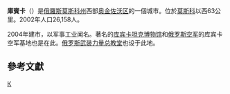 {{Infobox Russian inhabited locality
|en_name=Kubinka
|ru_name=Кубинка
|image_skyline=
|image_caption=
|coordinates = {{coord|55|34|N|36|42|E|region:RU|display=inline,title}}
|pushpin_label_position=top
|image_coa=Coat_of_Arms_of_Kubinka.png
|coa_caption=
|image_flag=Flag of Kubinka (Moscow oblast).png
|flag_caption=
|anthem=
|anthem_ref=
|holiday=8月22日
|holiday_ref=
|federal_subject= [[莫斯科州|莫斯科州]]
|federal_subject_ref=<ref name="MoscowO_admlist" />

|adm_district_jur=[[奥金佐沃区|奥金佐沃区]]
|adm_district_jur_ref=<ref name="MoscowO_admlist" />
|adm_selsoviet_jur=Kubinka
|adm_selsoviet_type=[[Town_of_district_significance|Town]]
|adm_selsoviet_jur_ref=<ref name="MoscowO_admlist" />
|adm_ctr_of= Town of Kubinka
|adm_ctr_of_ref=<ref name="MoscowO_admlist" />
|inhabloc_cat= 市
|inhabloc_cat_ref=<ref name="MoscowO_admlist" />
|inhabloc_type=
|inhabloc_type_ref=

|mun_district_jur=Odintsovsky Municipal District
|mun_district_jur_ref=<ref name="MoscowOOdintsovskyD_mun" />
|urban_settlement_jur=Kubinka Urban Settlement
|urban_settlement_jur_ref=<ref name="MoscowOOdintsovskyD_mun" />
|mun_admctr_of= Kubinka Urban Settlement
|mun_admctr_of_ref=<ref name="MoscowOOdintsovskyD_mun" />
|leader_title= 市長
|leader_title_ref=<ref name="kubinka-info.ru" />
|leader_name=Pavel Stanislavovich Zdradovskiy
|leader_name_ref=<ref name="kubinka-info.ru">Павел Станиславович Здрадовский</ref>
|representative_body=
|representative_body_ref=
|area_of_what=
|area_as_of=
|area_km2=4
|area_km2_ref=
|pop_2010census=22964
|pop_2010census_ref=<ref name="2010Census">{{ru-pop-ref|2010Census}}</ref>
|pop_density=
|pop_density_as_of=
|pop_density_ref=
|pop_latest=
|pop_latest_date=
|pop_latest_ref=
|established_date=15世紀
|established_title=
|established_date_ref=
|current_cat_date=2004年
|current_cat_date_ref=

|postal_codes= 143070–143072
|dialing_codes= 49869
|dialing_codes_ref=
|website=http://www.kubinka-info.ru/
|website_ref=
|date= 2010年5月
}}
'''庫賓卡'''（{{lang-ru|Ку́бинка}}）是[[俄羅斯|俄羅斯]][[莫斯科州|莫斯科州]]西部[[奥金佐沃区|奥金佐沃区]]的一個城市。位於[[莫斯科|莫斯科]]以西63公里。2002年人口26,158人。

2004年建市，以军事工业闻名。著名的[[库宾卡坦克博物馆|库宾卡坦克博物馆]]和[[俄罗斯空军|俄罗斯空军]]的库宾卡空军基地也是在此。[[俄罗斯武装力量总教堂|俄罗斯武装力量总教堂]]也设于此地。

==參考文獻==
{{reflist}}

{{Cities and towns in Moscow Oblast}}

[[Category:莫斯科州城市|К]]